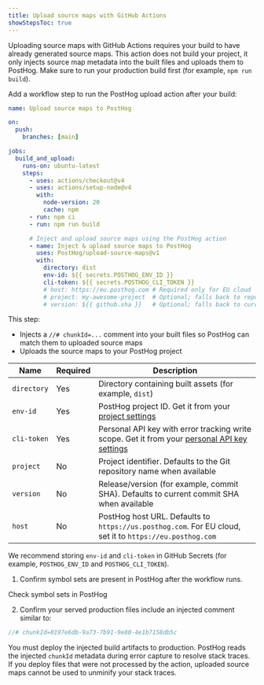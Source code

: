 ```yaml
---
title: Upload source maps with GitHub Actions
showStepsToc: true
---
```


<Steps>

<Step title="Prerequisites" badge="required">

Uploading source maps with GitHub Actions requires your build to have already generated source maps. This action does not build your project, it only injects source map metadata into the built files and uploads them to PostHog. Make sure to run your production build first (for example, `npm run build`).

</Step>

<Step title="Use the GitHub action" badge="required">

Add a workflow step to run the PostHog upload action after your build:

```yaml
name: Upload source maps to PostHog

on:
  push:
    branches: [main]

jobs:
  build_and_upload:
    runs-on: ubuntu-latest
    steps:
      - uses: actions/checkout@v4
      - uses: actions/setup-node@v4
        with:
          node-version: 20
          cache: npm
      - run: npm ci
      - run: npm run build

      # Inject and upload source maps using the PostHog action
      - name: Inject & upload source maps to PostHog
        uses: PostHog/upload-source-maps@v1
        with:
          directory: dist
          env-id: ${{ secrets.POSTHOG_ENV_ID }}
          cli-token: ${{ secrets.POSTHOG_CLI_TOKEN }}
          # host: https://eu.posthog.com # Required only for EU cloud
          # project: my-awesome-project  # Optional; falls back to repo name
          # version: ${{ github.sha }}   # Optional; falls back to current commit SHA
```

This step:

- Injects a `//# chunkId=...` comment into your built files so PostHog can match them to uploaded source maps
- Uploads the source maps to your PostHog project


</Step>

<Step title="Inputs" subtitle="Reference for action configuration">

<div className="overflow-x-hidden">

| **Name** | **Required** | **Description** |
| --- | --- | --- |
| `directory` | Yes | Directory containing built assets (for example, `dist`) |
| `env-id` | Yes | PostHog project ID. Get it from your [project settings](https://app.posthog.com/settings/environment#variables) |
| `cli-token` | Yes | Personal API key with error tracking write scope. Get it from your [personal API key settings](https://app.posthog.com/settings/user-api-keys#variables) |
| `project` | No | Project identifier. Defaults to the Git repository name when available |
| `version` | No | Release/version (for example, commit SHA). Defaults to current commit SHA when available |
| `host` | No | PostHog host URL. Defaults to `https://us.posthog.com`. For EU cloud, set it to `https://eu.posthog.com` | 

</div>

We recommend storing `env-id` and `cli-token` in GitHub Secrets (for example, `POSTHOG_ENV_ID` and `POSTHOG_CLI_TOKEN`).

</Step>

<Step checkpoint title="Verify upload and injection">

1. Confirm symbol sets are present in PostHog after the workflow runs.

<CallToAction className="my-2" size="sm" type="secondary" to="https://app.posthog.com/settings/project-error-tracking#error-tracking-symbol-sets" external={true}>
    Check symbol sets in PostHog
</CallToAction>

2. Confirm your served production files include an injected comment similar to:

```js
//# chunkId=0197e6db-9a73-7b91-9e80-4e1b7158db5c
```

</Step>

<Step title="Serve injected assets" badge="required">

You must deploy the injected build artifacts to production. PostHog reads the injected `chunkId` metadata during error capture to resolve stack traces. If you deploy files that were not processed by the action, uploaded source maps cannot be used to unminify your stack traces.

</Step>

</Steps>



